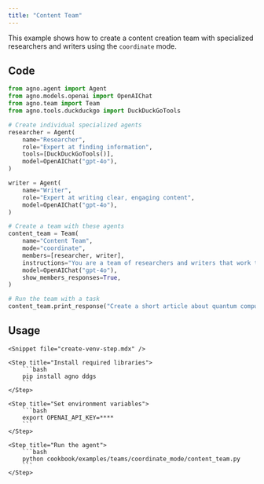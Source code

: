 ```yaml
---
title: "Content Team"
---
```


This example shows how to create a content creation team with specialized researchers and writers using the `coordinate` mode.

## Code

```python cookbook/examples/teams/coordinate_mode/content_team.py
from agno.agent import Agent
from agno.models.openai import OpenAIChat
from agno.team import Team
from agno.tools.duckduckgo import DuckDuckGoTools

# Create individual specialized agents
researcher = Agent(
    name="Researcher",
    role="Expert at finding information",
    tools=[DuckDuckGoTools()],
    model=OpenAIChat("gpt-4o"),
)

writer = Agent(
    name="Writer",
    role="Expert at writing clear, engaging content",
    model=OpenAIChat("gpt-4o"),
)

# Create a team with these agents
content_team = Team(
    name="Content Team",
    mode="coordinate",
    members=[researcher, writer],
    instructions="You are a team of researchers and writers that work together to create high-quality content.",
    model=OpenAIChat("gpt-4o"),
    show_members_responses=True,
)

# Run the team with a task
content_team.print_response("Create a short article about quantum computing")
```

## Usage

<Steps>

    <Snippet file="create-venv-step.mdx" />

    <Step title="Install required libraries">
        ```bash
        pip install agno ddgs
        ```
    </Step>

    <Step title="Set environment variables">
        ```bash
        export OPENAI_API_KEY=****
        ```
    </Step>

    <Step title="Run the agent">
        ```bash
        python cookbook/examples/teams/coordinate_mode/content_team.py
        ```
    </Step>

</Steps>
